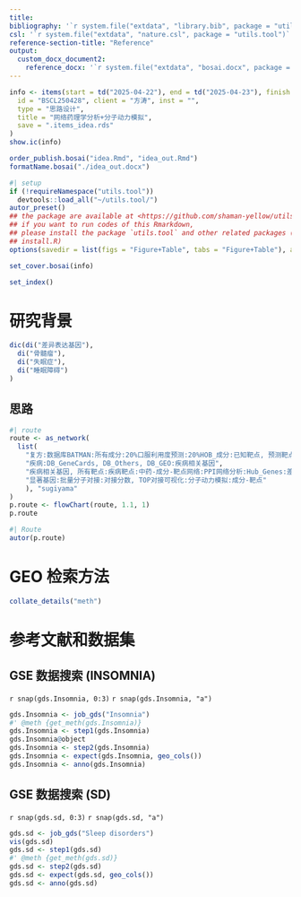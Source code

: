 ```yaml
---
title: 
bibliography: '`r system.file("extdata", "library.bib", package = "utils.tool")`'
csl: '`r system.file("extdata", "nature.csl", package = "utils.tool")`'
reference-section-title: "Reference"
output:
  custom_docx_document2:
    reference_docx: '`r system.file("extdata", "bosai.docx", package = "utils.tool")`'
---
```



```r
info <- items(start = td("2025-04-22"), end = td("2025-04-23"), finish = td("2025-04-23"),
  id = "BSCL250428", client = "方涛", inst = "",
  type = "思路设计",
  title = "网络药理学分析+分子动力模拟",
  save = ".items_idea.rds"
)
show.ic(info)

order_publish.bosai("idea.Rmd", "idea_out.Rmd")
formatName.bosai("./idea_out.docx")
```

```r
#| setup
if (!requireNamespace("utils.tool"))
  devtools::load_all("~/utils.tool/")
autor_preset()
## the package are available at <https://github.com/shaman-yellow/utils.tool>
## if you want to run codes of this Rmarkdown,
## please install the package `utils.tool` and other related packages (run
## install.R)
options(savedir = list(figs = "Figure+Table", tabs = "Figure+Table"), autor_asis = F)
```

```r
set_cover.bosai(info)
```

```r
set_index()
```

# 研究背景 {#abstract}

```r
dic(di("差异表达基因"),
  di("骨髓瘤"),
  di("失眠症"),
  di("睡眠障碍")
)

```

## 思路 {#introduction}

```r
#| route
route <- as_network(
  list(
    "复方:数据库BATMAN:所有成分:20%口服利用度预测:20%HOB_成分:已知靶点, 预测靶点:所有靶点",
    "疾病:DB_GeneCards, DB_Others, DB_GEO:疾病相关基因",
    "疾病相关基因, 所有靶点:疾病靶点:中药-成分-靶点网络:PPI网络分析:Hub_Genes:差异分析, 突变分析, 生存分析, 富集分析:显著基因",
    "显著基因:批量分子对接:对接分数, TOP对接可视化:分子动力模拟:成分-靶点"
    ), "sugiyama"
)
p.route <- flowChart(route, 1.1, 1)
p.route
```

```r
#| Route
autor(p.route)
```

# GEO 检索方法

```r
collate_details("meth")
```

# 参考文献和数据集 {#workflow}

## GSE 数据搜索 (INSOMNIA)

`r snap(gds.Insomnia, 0:3)`
`r snap(gds.Insomnia, "a")`

```r
gds.Insomnia <- job_gds("Insomnia")
#' @meth {get_meth(gds.Insomnia)}
gds.Insomnia <- step1(gds.Insomnia)
gds.Insomnia@object
gds.Insomnia <- step2(gds.Insomnia)
gds.Insomnia <- expect(gds.Insomnia, geo_cols())
gds.Insomnia <- anno(gds.Insomnia)

```

## GSE 数据搜索 (SD)

`r snap(gds.sd, 0:3)`
`r snap(gds.sd, "a")`

```r
gds.sd <- job_gds("Sleep disorders")
vis(gds.sd)
gds.sd <- step1(gds.sd)
#' @meth {get_meth(gds.sd)}
gds.sd <- step2(gds.sd)
gds.sd <- expect(gds.sd, geo_cols())
gds.sd <- anno(gds.sd)
```


